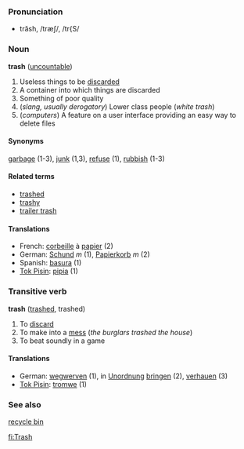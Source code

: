 ===Pronunciation===
*trăsh, /træʃ/, /tr{S/

===Noun===
'''trash''' ([[uncountable]])

# Useless things to be [[discard]]ed
# A container into which things are discarded
# Something of poor quality
# (''slang, usually derogatory'') Lower class people (''white trash'')
# (''computers'') A feature on a user interface providing an easy way to delete files

====Synonyms====
[[garbage]] (1-3), [[junk]] (1,3), [[refuse]] (1), [[rubbish]] (1-3)

====Related terms====
*[[trashed]]
*[[trashy]]
*[[trailer trash]]

====Translations====
*French: [[corbeille]] à [[papier]] (2)
*German: [[Schund]] ''m'' (1), [[Papierkorb]] ''m'' (2)
*Spanish: [[basura]] (1)
*[[Tok Pisin]]: [[pipia]] (1)

===Transitive verb===
'''trash''' ([[trashed]], trashed)

# To [[discard]]
# To make into a [[mess]] (''the burglars trashed the house'')
# To beat soundly in a game

====Translations====
*German: [[wegwerven]] (1), in [[Unordnung]] [[bringen]] (2), [[verhauen]] (3)
*[[Tok Pisin]]: [[tromwe]] (1)

===See also===
[[recycle bin]]

[[fi:Trash]]